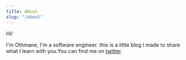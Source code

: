 ```yaml
---
title: About
slug: "/about"
---
```


Hi!

I'm Othmane, I'm a software engineer. this is a little blog I made to share what I learn with you.You can find me on [twitter](https://twitter.com/othfarajallah).
